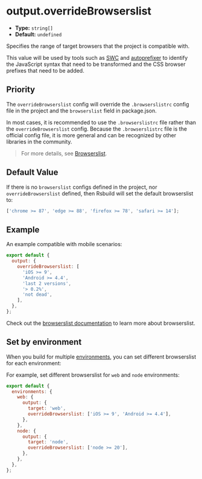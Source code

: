 # output.overrideBrowserslist

- **Type:** `string[]`
- **Default:** `undefined`

Specifies the range of target browsers that the project is compatible with.

This value will be used by tools such as [SWC](https://github.com/swc-project/swc) and [autoprefixer](https://github.com/postcss/autoprefixer) to identify the JavaScript syntax that need to be transformed and the CSS browser prefixes that need to be added.

## Priority

The `overrideBrowserslist` config will override the `.browserslistrc` config file in the project and the `browserslist` field in package.json.

In most cases, it is recommended to use the `.browserslistrc` file rather than the `overrideBrowserslist` config. Because the `.browserslistrc` file is the official config file, it is more general and can be recognized by other libraries in the community.

> For more details, see [Browserslist](/guide/advanced/browserslist).

## Default Value

If there is no `browserslist` configs defined in the project, nor `overrideBrowserslist` defined, then Rsbuild will set the default browserslist to:

```js
['chrome >= 87', 'edge >= 88', 'firefox >= 78', 'safari >= 14'];
```

## Example

An example compatible with mobile scenarios:

```js
export default {
  output: {
    overrideBrowserslist: [
      'iOS >= 9',
      'Android >= 4.4',
      'last 2 versions',
      '> 0.2%',
      'not dead',
    ],
  },
};
```

Check out the [browserslist documentation](https://github.com/browserslist/browserslist) to learn more about browserslist.

## Set by environment

When you build for multiple [environments](/config/environments), you can set different browserslist for each environment:

For example, set different browserslist for `web` and `node` environments:

```js
export default {
  environments: {
    web: {
      output: {
        target: 'web',
        overrideBrowserslist: ['iOS >= 9', 'Android >= 4.4'],
      },
    },
    node: {
      output: {
        target: 'node',
        overrideBrowserslist: ['node >= 20'],
      },
    },
  },
};
```
